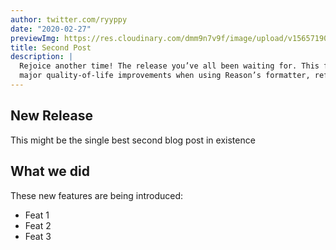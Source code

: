 ```yaml
---
author: twitter.com/ryyppy
date: "2020-02-27"
previewImg: https://res.cloudinary.com/dmm9n7v9f/image/upload/v1565719044/Reason%20Association/website/img/rea_web_preview_samdbl.jpg
title: Second Post
description: |
  Rejoice another time! The release you’ve all been waiting for. This fixes bring three
  major quality-of-life improvements when using Reason’s formatter, refmt.
---
```


## New Release

This might be the single best second blog post in existence

## What we did

These new features are being introduced:
- Feat 1
- Feat 2
- Feat 3

